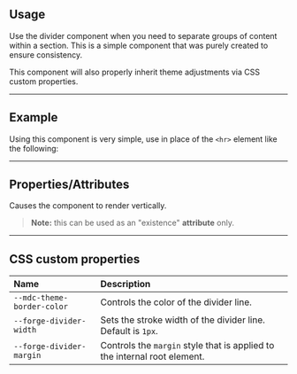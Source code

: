 
<PageSection>

## Usage

Use the divider component when you need to separate groups of content within a section. This is a simple component that was purely created to
ensure consistency.

This component will also properly inherit theme adjustments via CSS custom properties.

</PageSection>

---

<PageSection>

## Example

Using this component is very simple, use in place of the `<hr>` element like the following:

<LiveDemo 
fullWidth={true} 
codeHtml={DividerDefaultCodeHtml()}>
  <DividerDemo/>
</LiveDemo>

</PageSection>

---

<PageSection>

## Properties/Attributes

<PropertyDef name="vertical" prop={false} type="boolean" defaultValue="null">

Causes the component to render vertically.

> **Note:** this can be used as an "existence" **attribute** only.

</PropertyDef>


</PageSection>

---

<PageSection>

## CSS custom properties

| Name                                       | Description
| :------------------------------------------| :---------------
| `--mdc-theme-border-color`                 | Controls the color of the divider line.
| `--forge-divider-width`                      | Sets the stroke width of the divider line. Default is `1px`.
| `--forge-divider-margin`                     | Controls the `margin` style that is applied to the internal root element.

</PageSection>